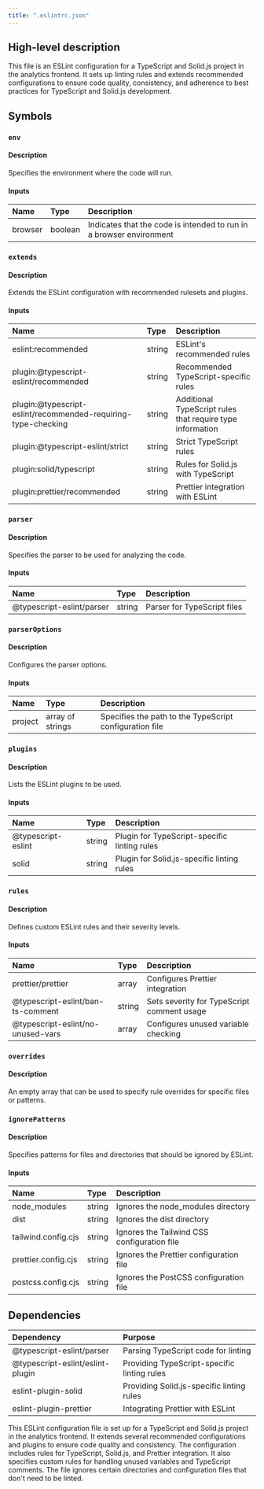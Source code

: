 ```yaml
---
title: ".eslintrc.json"
---
```


## High-level description
This file is an ESLint configuration for a TypeScript and Solid.js project in the analytics frontend. It sets up linting rules and extends recommended configurations to ensure code quality, consistency, and adherence to best practices for TypeScript and Solid.js development.

## Symbols

### `env`
#### Description
Specifies the environment where the code will run.

#### Inputs
| Name | Type | Description |
|:-----|:-----|:------------|
| browser | boolean | Indicates that the code is intended to run in a browser environment |

### `extends`
#### Description
Extends the ESLint configuration with recommended rulesets and plugins.

#### Inputs
| Name | Type | Description |
|:-----|:-----|:------------|
| eslint:recommended | string | ESLint's recommended rules |
| plugin:@typescript-eslint/recommended | string | Recommended TypeScript-specific rules |
| plugin:@typescript-eslint/recommended-requiring-type-checking | string | Additional TypeScript rules that require type information |
| plugin:@typescript-eslint/strict | string | Strict TypeScript rules |
| plugin:solid/typescript | string | Rules for Solid.js with TypeScript |
| plugin:prettier/recommended | string | Prettier integration with ESLint |

### `parser`
#### Description
Specifies the parser to be used for analyzing the code.

#### Inputs
| Name | Type | Description |
|:-----|:-----|:------------|
| @typescript-eslint/parser | string | Parser for TypeScript files |

### `parserOptions`
#### Description
Configures the parser options.

#### Inputs
| Name | Type | Description |
|:-----|:-----|:------------|
| project | array of strings | Specifies the path to the TypeScript configuration file |

### `plugins`
#### Description
Lists the ESLint plugins to be used.

#### Inputs
| Name | Type | Description |
|:-----|:-----|:------------|
| @typescript-eslint | string | Plugin for TypeScript-specific linting rules |
| solid | string | Plugin for Solid.js-specific linting rules |

### `rules`
#### Description
Defines custom ESLint rules and their severity levels.

#### Inputs
| Name | Type | Description |
|:-----|:-----|:------------|
| prettier/prettier | array | Configures Prettier integration |
| @typescript-eslint/ban-ts-comment | string | Sets severity for TypeScript comment usage |
| @typescript-eslint/no-unused-vars | array | Configures unused variable checking |

### `overrides`
#### Description
An empty array that can be used to specify rule overrides for specific files or patterns.

### `ignorePatterns`
#### Description
Specifies patterns for files and directories that should be ignored by ESLint.

#### Inputs
| Name | Type | Description |
|:-----|:-----|:------------|
| node_modules | string | Ignores the node_modules directory |
| dist | string | Ignores the dist directory |
| tailwind.config.cjs | string | Ignores the Tailwind CSS configuration file |
| prettier.config.cjs | string | Ignores the Prettier configuration file |
| postcss.config.cjs | string | Ignores the PostCSS configuration file |

## Dependencies
| Dependency | Purpose |
|:-----------|:--------|
| @typescript-eslint/parser | Parsing TypeScript code for linting |
| @typescript-eslint/eslint-plugin | Providing TypeScript-specific linting rules |
| eslint-plugin-solid | Providing Solid.js-specific linting rules |
| eslint-plugin-prettier | Integrating Prettier with ESLint |

This ESLint configuration file is set up for a TypeScript and Solid.js project in the analytics frontend. It extends several recommended configurations and plugins to ensure code quality and consistency. The configuration includes rules for TypeScript, Solid.js, and Prettier integration. It also specifies custom rules for handling unused variables and TypeScript comments. The file ignores certain directories and configuration files that don't need to be linted.